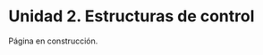 ```{=latex}
\thispagestyle{primerapagina}
```

# Unidad 2. Estructuras de control

::: {.presentacion-capitulo data-latex=""}
Página en construcción.
:::